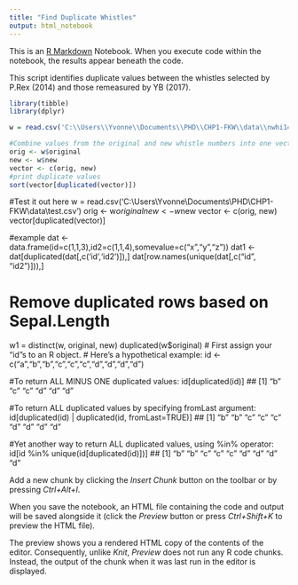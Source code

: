 ```yaml
---
title: "Find Duplicate Whistles"
output: html_notebook
---
```


This is an [R Markdown](http://rmarkdown.rstudio.com) Notebook. When you execute code within the notebook, the results appear beneath the code. 

This script identifies duplicate values between the whistles selected by P.Rex (2014) and those remeasured by YB (2017). 

```r
library(tibble)
library(dplyr)
```


```r
w = read.csv('C:\\Users\\Yvonne\\Documents\\PHD\\CHP1-FKW\\data\\nwhi14.csv')

#Combine values from the original and new whistle numbers into one vector
orig <- w$original 
new <- w$new
vector <- c(orig, new)
#print duplicate values
sort(vector[duplicated(vector)])
```


#Test it out here
w = read.csv('C:\\Users\\Yvonne\\Documents\\PHD\\CHP1-FKW\\data\\test.csv')
orig <- w$original
new <- w$new
vector <- c(orig, new)
vector[duplicated(vector)]



#example
dat <- data.frame(id=c(1,1,3),id2=c(1,1,4),somevalue=c("x","y","z"))
dat1 <- dat[duplicated(dat[,c('id','id2')]),]
dat[row.names(unique(dat[,c("id", "id2")])),]

# Remove duplicated rows based on Sepal.Length
w1 = distinct(w, original, new)
duplicated(w$original)
# First assign your "id"s to an R object.
# Here's a hypothetical example:
id <- c("a","b","b","c","c","c","d","d","d","d")

#To return ALL MINUS ONE duplicated values:
id[duplicated(id)]
## [1] "b" "c" "c" "d" "d" "d"

#To return ALL duplicated values by specifying fromLast argument:
id[duplicated(id) | duplicated(id, fromLast=TRUE)]
## [1] "b" "b" "c" "c" "c" "d" "d" "d" "d"

#Yet another way to return ALL duplicated values, using %in% operator:
id[id %in% unique(id[duplicated(id)])]
## [1] "b" "b" "c" "c" "c" "d" "d" "d" "d"```
```


Add a new chunk by clicking the *Insert Chunk* button on the toolbar or by pressing *Ctrl+Alt+I*.

When you save the notebook, an HTML file containing the code and output will be saved alongside it (click the *Preview* button or press *Ctrl+Shift+K* to preview the HTML file).

The preview shows you a rendered HTML copy of the contents of the editor. Consequently, unlike *Knit*, *Preview* does not run any R code chunks. Instead, the output of the chunk when it was last run in the editor is displayed.
